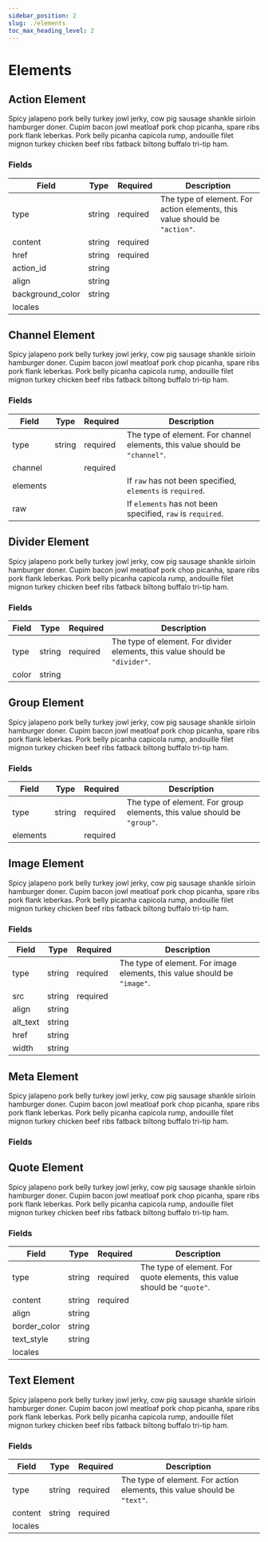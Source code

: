 ```yaml
---
sidebar_position: 2
slug: ./elements
toc_max_heading_level: 2
---
```



# Elements

<TOCInline maxHeadingLevel={2} toc={toc} />

## Action Element

Spicy jalapeno pork belly turkey jowl jerky, cow pig sausage shankle sirloin hamburger doner. Cupim bacon jowl meatloaf pork chop picanha, spare ribs pork flank leberkas. Pork belly picanha capicola rump, andouille filet mignon turkey chicken beef ribs fatback biltong buffalo tri-tip ham.

### Fields

| Field            | Type   | Required | Description                                                                |
| ---------------- | ------ | -------- | -------------------------------------------------------------------------- |
| type             | string | required | The type of element. For action elements, this value should be `"action"`. |
| content          | string | required |                                                                            |
| href             | string | required |                                                                            |
| action_id        | string |          |                                                                            |
| align            | string |          |                                                                            |
| background_color | string |          |                                                                            |
| locales          |        |          |                                                                            |

## Channel Element

Spicy jalapeno pork belly turkey jowl jerky, cow pig sausage shankle sirloin hamburger doner. Cupim bacon jowl meatloaf pork chop picanha, spare ribs pork flank leberkas. Pork belly picanha capicola rump, andouille filet mignon turkey chicken beef ribs fatback biltong buffalo tri-tip ham.

### Fields

| Field    | Type   | Required | Description                                                                  |
| -------- | ------ | -------- | ---------------------------------------------------------------------------- |
| type     | string | required | The type of element. For channel elements, this value should be `"channel"`. |
| channel  |        | required |                                                                              |
| elements |        |          | If `raw` has not been specified, `elements` is `required`.                   |
| raw      |        |          | If `elements` has not been specified, `raw` is `required`.                   |

## Divider Element

Spicy jalapeno pork belly turkey jowl jerky, cow pig sausage shankle sirloin hamburger doner. Cupim bacon jowl meatloaf pork chop picanha, spare ribs pork flank leberkas. Pork belly picanha capicola rump, andouille filet mignon turkey chicken beef ribs fatback biltong buffalo tri-tip ham.

### Fields

| Field | Type   | Required | Description                                                                  |
| ----- | ------ | -------- | ---------------------------------------------------------------------------- |
| type  | string | required | The type of element. For divider elements, this value should be `"divider"`. |
| color | string |          |                                                                              |

## Group Element

Spicy jalapeno pork belly turkey jowl jerky, cow pig sausage shankle sirloin hamburger doner. Cupim bacon jowl meatloaf pork chop picanha, spare ribs pork flank leberkas. Pork belly picanha capicola rump, andouille filet mignon turkey chicken beef ribs fatback biltong buffalo tri-tip ham.

### Fields

| Field    | Type   | Required | Description                                                              |
| -------- | ------ | -------- | ------------------------------------------------------------------------ |
| type     | string | required | The type of element. For group elements, this value should be `"group"`. |
| elements |        | required |                                                                          |

## Image Element

Spicy jalapeno pork belly turkey jowl jerky, cow pig sausage shankle sirloin hamburger doner. Cupim bacon jowl meatloaf pork chop picanha, spare ribs pork flank leberkas. Pork belly picanha capicola rump, andouille filet mignon turkey chicken beef ribs fatback biltong buffalo tri-tip ham.

### Fields

| Field    | Type   | Required | Description                                                              |
| -------- | ------ | -------- | ------------------------------------------------------------------------ |
| type     | string | required | The type of element. For image elements, this value should be `"image"`. |
| src      | string | required |                                                                          |
| align    | string |          |                                                                          |
| alt_text | string |          |                                                                          |
| href     | string |          |                                                                          |
| width    | string |          |                                                                          |

## Meta Element

Spicy jalapeno pork belly turkey jowl jerky, cow pig sausage shankle sirloin hamburger doner. Cupim bacon jowl meatloaf pork chop picanha, spare ribs pork flank leberkas. Pork belly picanha capicola rump, andouille filet mignon turkey chicken beef ribs fatback biltong buffalo tri-tip ham.

### Fields

## Quote Element

Spicy jalapeno pork belly turkey jowl jerky, cow pig sausage shankle sirloin hamburger doner. Cupim bacon jowl meatloaf pork chop picanha, spare ribs pork flank leberkas. Pork belly picanha capicola rump, andouille filet mignon turkey chicken beef ribs fatback biltong buffalo tri-tip ham.

### Fields

| Field        | Type   | Required | Description                                                              |
| ------------ | ------ | -------- | ------------------------------------------------------------------------ |
| type         | string | required | The type of element. For quote elements, this value should be `"quote"`. |
| content      | string | required |                                                                          |
| align        | string |          |                                                                          |
| border_color | string |          |                                                                          |
| text_style   | string |          |                                                                          |
| locales      |        |          |                                                                          |

## Text Element

Spicy jalapeno pork belly turkey jowl jerky, cow pig sausage shankle sirloin hamburger doner. Cupim bacon jowl meatloaf pork chop picanha, spare ribs pork flank leberkas. Pork belly picanha capicola rump, andouille filet mignon turkey chicken beef ribs fatback biltong buffalo tri-tip ham.

### Fields

| Field   | Type   | Required | Description                                                              |
| ------- | ------ | -------- | ------------------------------------------------------------------------ |
| type    | string | required | The type of element. For action elements, this value should be `"text"`. |
| content | string | required |                                                                          |
| locales |        |          |                                                                          |

